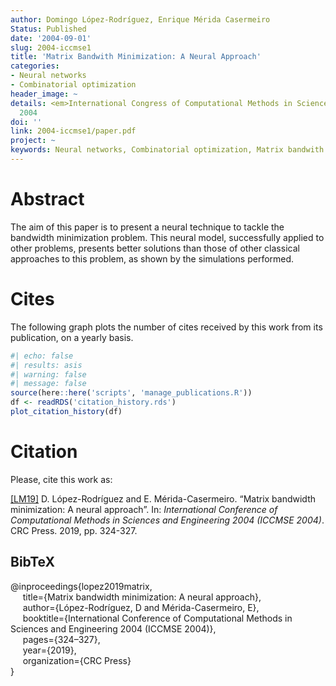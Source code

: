```yaml
---
author: Domingo López-Rodríguez, Enrique Mérida Casermeiro
Status: Published
date: '2004-09-01'
slug: 2004-iccmse1
title: 'Matrix Bandwith Minimization: A Neural Approach'
categories:
- Neural networks
- Combinatorial optimization
header_image: ~
details: <em>International Congress of Computational Methods in Science and Engineering</em>
  2004
doi: ''
link: 2004-iccmse1/paper.pdf
project: ~
keywords: Neural networks, Combinatorial optimization, Matrix bandwith
---
```




# Abstract


The aim of this paper is to present a neural technique to tackle the bandwidth minimization problem. This neural model, successfully applied to other problems, presents better solutions than those of other classical approaches to this problem, as shown by the simulations performed.





# Cites

The following graph plots the number of cites received by this work from its publication, on a yearly basis.

```r
#| echo: false
#| results: asis
#| warning: false
#| message: false
source(here::here('scripts', 'manage_publications.R'))
df <- readRDS('citation_history.rds')
plot_citation_history(df)
```


# Citation
Please, cite this work as:


<a name=bib-lopez2019matrix></a>[[LM19]](#cite-lopez2019matrix) D. López-Rodríguez and E. Mérida-Casermeiro. “Matrix bandwidth minimization: A neural approach”. In: _International Conference of Computational Methods in Sciences and Engineering 2004 (ICCMSE 2004)_. CRC Press. 2019, pp. 324-327.

::: {.callout-note appearance="minimal" collapse=true}

## BibTeX

@inproceedings{lopez2019matrix,<br>&nbsp;&nbsp;&nbsp;&nbsp;  title={Matrix bandwidth minimization: A neural approach},<br>&nbsp;&nbsp;&nbsp;&nbsp;  author={López-Rodríguez, D and Mérida-Casermeiro, E},<br>&nbsp;&nbsp;&nbsp;&nbsp;  booktitle={International Conference of Computational Methods in Sciences and Engineering 2004 (ICCMSE 2004)},<br>&nbsp;&nbsp;&nbsp;&nbsp;  pages={324--327},<br>&nbsp;&nbsp;&nbsp;&nbsp;  year={2019},<br>&nbsp;&nbsp;&nbsp;&nbsp;  organization={CRC Press}<br>}

:::


